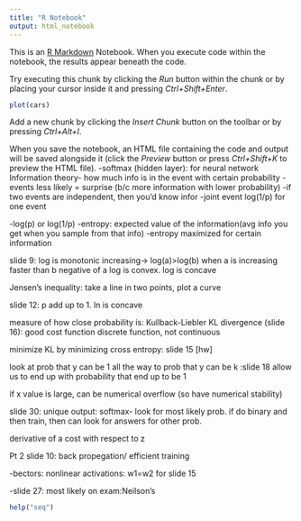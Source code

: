 ---
title: "R Notebook"
output: html_notebook
---

This is an [R Markdown](http://rmarkdown.rstudio.com) Notebook. When you execute code within the notebook, the results appear beneath the code. 

Try executing this chunk by clicking the *Run* button within the chunk or by placing your cursor inside it and pressing *Ctrl+Shift+Enter*. 

```{r}
plot(cars)
```

Add a new chunk by clicking the *Insert Chunk* button on the toolbar or by pressing *Ctrl+Alt+I*.

When you save the notebook, an HTML file containing the code and output will be saved alongside it (click the *Preview* button or press *Ctrl+Shift+K* to preview the HTML file).
-softmax (hidden layer): for neural network
Information theory- how much info is in the event with certain probability
-events less likely = surprise (b/c more information with lower probability)
-if two events are independent, then you'd know infor
-joint event
log(1/p) for one event

-log(p) or log(1/p)
-entropy: expected value of the information(avg info you get when you sample from that info)
-entropy maximized for certain information

slide 9: log is monotonic increasing-> log(a)>log(b) when a is increasing faster than b
negative of a log is convex. log is concave


Jensen's inequality: take a line in two points, plot a curve

slide 12: p add up to 1. ln is concave

measure of how close probability is: Kullback-Liebler
KL divergence (slide 16): good cost function
discrete function, not continuous

minimize KL by minimizing cross entropy: slide 15 [hw]

look at prob that y can be 1 all the way to prob that y can be k :slide 18
allow us to end up with probability that end up to be 1

if x value is large, can be numerical overflow (so have numerical stability)

slide 30: unique output: softmax- look for most likely prob.
if do binary and then train, then can look for answers for other prob.


derivative of a cost with respect to z

Pt 2 slide 10: back propegation/ efficient training

-bectors: nonlinear activations: w1=w2 for slide 15

-slide 27: most likely on exam:Neilson's

```{r}
help("seq")
```

